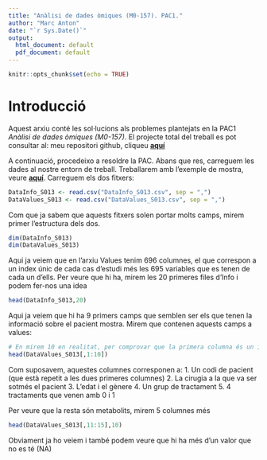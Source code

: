 ```yaml
---
title: "Anàlisi de dades òmiques (M0-157). PAC1."
author: "Marc Anton"
date: "`r Sys.Date()`"
output:
  html_document: default
  pdf_document: default
---
```


```r
knitr::opts_chunk$set(echo = TRUE)
```

# Introducció

Aquest arxiu conté les sol·lucions als problemes plantejats en la PAC1 *Anàlisi de dades òmiques (M0-157)*. El projecte total del treball es pot consultar al: meu repositori github, cliqueu **[aquí](https://github.com/MarcAnton1968/Anton_Recasens_Marc_PAC1/tree/master)**

A continuació, procedeixo a resoldre la PAC. Abans que res, carreguem les dades al nostre entorn de treball. Treballarem amb l'exemple de mostra, veure **[aquí](https://github.com/nutrimetabolomics/metaboData/tree/main/Datasets/2018-MetabotypingPaper)**. Carreguem els dos fitxers:

```r
DataInfo_S013 <- read.csv("DataInfo_S013.csv", sep = ",")
DataValues_S013 <- read.csv("DataValues_S013.csv", sep = ",")
```

Com que ja sabem que aquests fitxers solen portar molts camps, mirem primer l'estructura dels dos.

```r
dim(DataInfo_S013)
dim(DataValues_S013)
```

Aqui ja veiem que en l'arxiu Values tenim 696 columnes, el que correspon a un index únic de cada cas d'estudi més les 695 variables que es tenen de cada un d'ells. Per veure que hi ha, mirem les 20 primeres files d'Info i podem fer-nos una idea

```r
head(DataInfo_S013,20)
```

Aqui ja veiem que hi ha 9 primers camps que semblen ser els que tenen la informació sobre el pacient mostra. Mirem que contenen aquests camps a values:

```r
# En mirem 10 en realitat, per comprovar que la primera columna és un index
head(DataValues_S013[,1:10])
```

Com suposavem, aquestes columnes corresponen a:
1. Un codi de pacient (que està repetit a les dues primeres columnes)
2. La cirugia a la que va ser sotmés el pacient
3. L'edat i el gènere
4. Un grup de tractament
5. 4 tractaments que venen amb 0 i 1

Per veure que la resta són metabolits, mirem 5 columnes més

```r
head(DataValues_S013[,11:15],10)
```

Obviament ja ho veiem i també podem veure que hi ha més d'un valor que no es té (NA)

